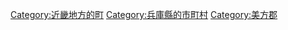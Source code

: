 {{Commonscat|Kami, Hyogo}}
{{Catmore}}

{{DEFAULTSORT:Kami}}
[[Category:近畿地方的町|Category:近畿地方的町]]
[[Category:兵庫縣的市町村|Category:兵庫縣的市町村]]
[[Category:美方郡|Category:美方郡]]